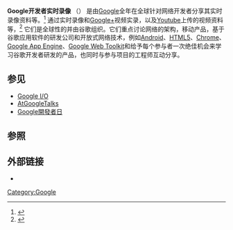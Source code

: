 {{Infobox recurring event
| name          = Google开发者实时录像
| image         = 
| imagesize     = 
| caption       = Google开发者实时录像
| begins        = 2012年
| ends          = 
| date          = 
| frequency     = 全年
| location      = 全球
| first         = 
| last          = 
| participants  = 
| attendance    =
| website       = {{url|https://developers.google.com/live}}
| footnotes     = 
| organised     = [[Google|Google]]
}}

'''Google开发者实时录像''' （{{lang-en| '''Google Developers Live''' }}） 是由[[Google|Google]]全年在全球针对网络开发者分享其实时录像资料等。<ref>{{Cite web |url=https://developers.google.com/live/browse |title=存档副本 |accessdate=2013-05-11 |archive-date=2014-07-07 |archive-url=https://web.archive.org/web/20140707134655/https://developers.google.com/live/browse |dead-url=no }}</ref> 通过实时录像和[[Google+|Google+]]视频实录，以及[[Youtube|Youtube]]上传的视频资料等，<ref>{{Cite web |url=https://developers.google.com/live/about |title=存档副本 |accessdate=2013-05-11 |archive-date=2014-07-07 |archive-url=https://web.archive.org/web/20140707132848/https://developers.google.com/live/about |dead-url=no }}</ref> 它们是全球性的并由谷歌组织。它们重点讨论网络的架构，移动产品，基于谷歌应用软件的研发公司和开放式网络技术，例如[[Android|Android]]、[[HTML5|HTML5]]、[[Google_Chrome|Chrome]]、[[Google_App_Engine|Google App Engine]]、[[Google_Web_Toolkit|Google Web Toolkit]]和给予每个参与者一次绝佳机会来学习谷歌开发者研发的产品，也同时与参与项目的工程师互动分享。

==参见==
*[[Google_I/O|Google I/O]]
*[[AtGoogleTalks|AtGoogleTalks]]
*[[Google開發者日|Google開發者日]]

==参照==
{{reflist}}

==外部链接==
* {{official website|https://developers.google.com/live}}
{{Google Inc.}}


[[Category:Google|Category:Google]]

{{internet-stub}}